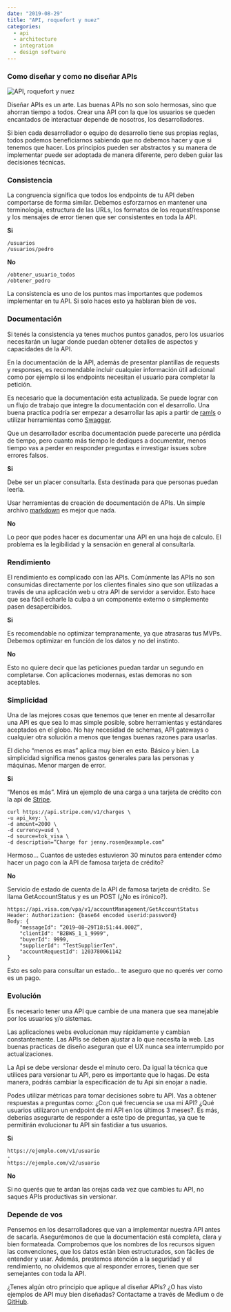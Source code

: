 ---
date: "2019-08-29"
title: "API, roquefort y nuez"
categories:
  - api 
  - architecture
  - integration
  - design software
---

### Como diseñar y como no diseñar APIs

![API, roquefort y nuez](./1.jpg "API, roquefort y nuez")

Diseñar APIs es un arte. Las buenas APIs no son solo hermosas, sino que ahorran tiempo a todos. Crear una API con la que los usuarios se queden encantados de interactuar depende de nosotros, los desarrolladores.

Si bien cada desarrollador o equipo de desarrollo tiene sus propias reglas, todos podemos beneficiarnos sabiendo que no debemos hacer y que si tenemos que hacer. Los principios pueden ser abstractos y su manera de implementar puede ser adoptada de manera diferente, pero deben guiar las decisiones técnicas.

### Consistencia

La congruencia significa que todos los endpoints de tu API deben comportarse de forma similar. Debemos esforzarnos en mantener una terminología, estructura de las URLs, los formatos de los request/response y los mensajes de error tienen que ser consistentes en toda la API.

**Si**

    /usuarios
    /usuarios/pedro

**No**

    /obtener_usuario_todos
    /obtener_pedro

La consistencia es uno de los puntos mas importantes que podemos implementar en tu API. Si solo haces esto ya hablaran bien de vos.

### Documentación

Si tenés la consistencia ya tenes muchos puntos ganados, pero los usuarios necesitarán un lugar donde puedan obtener detalles de aspectos y capacidades de la API.

En la documentación de la API, además de presentar plantillas de requests y responses, es recomendable incluir cualquier información útil adicional como por ejemplo si los endpoints necesitan el usuario para completar la petición.

Es necesario que la documentación esta actualizada. Se puede lograr con un flujo de trabajo que integre la documentación con el desarrollo. Una buena practica podría ser empezar a desarrollar las apis a partir de [ramls](https://raml.org/) o utilizar herramientas como [Swagger](https://swagger.io/).

Que un desarrollador escriba documentación puede parecerte una pérdida de tiempo, pero cuanto más tiempo le dediques a documentar, menos tiempo vas a perder en responder preguntas e investigar issues sobre errores falsos.

**Si**

Debe ser un placer consultarla. Esta destinada para que personas puedan leerla.

Usar herramientas de creación de documentación de APIs. Un simple archivo [markdown](https://es.wikipedia.org/wiki/Markdown) es mejor que nada.

**No**

Lo peor que podes hacer es documentar una API en una hoja de calculo. El problema es la legibilidad y la sensación en general al consultarla.

### Rendimiento

El rendimiento es complicado con las APIs. Comúnmente las APIs no son consumidas directamente por los clientes finales sino que son utilizadas a través de una aplicación web u otra API de servidor a servidor. Esto hace que sea fácil echarle la culpa a un componente externo o simplemente pasen desapercibidos.

**Si**

Es recomendable no optimizar tempranamente, ya que atrasaras tus MVPs. Debemos optimizar en función de los datos y no del instinto.

**No**

Esto no quiere decir que las peticiones puedan tardar un segundo en completarse. Con aplicaciones modernas, estas demoras no son aceptables.

### Simplicidad

Una de las mejores cosas que tenemos que tener en mente al desarrollar una API es que sea lo mas simple posible, sobre herramientas y estándares aceptados en el globo. No hay necesidad de schemas, API gateways o cualquier otra solución a menos que tengas buenas razones para usarlas.

El dicho “menos es mas” aplica muy bien en esto. Básico y bien. La simplicidad significa menos gastos generales para las personas y máquinas. Menor margen de error.

**Si**

“Menos es más”. Mirá un ejemplo de una carga a una tarjeta de crédito con la api de [Stripe](https://stripe.com/docs/api).

    curl https://api.stripe.com/v1/charges \
    -u api_key: \
    -d amount=2000 \
    -d currency=usd \
    -d source=tok_visa \
    -d description=”Charge for jenny.rosen@example.com”

Hermoso… Cuantos de ustedes estuvieron 30 minutos para entender cómo hacer un pago con la API de famosa tarjeta de crédito?

**No**

Servicio de estado de cuenta de la API de famosa tarjeta de crédito. Se llama GetAccountStatus y es un POST (¿No es irónico?).

    https://api.visa.com/vpa/v1/accountManagement/GetAccountStatus
    Header: Authorization: {base64 encoded userid:password}
    Body: {
        "messageId": “2019–08–29T18:51:44.000Z”,
        "clientId": "B2BWS_1_1_9999",
        "buyerId": 9999,
        "supplierId": "TestSupplierTen",
        "accountRequestId": 1203780061142
    }

Esto es solo para consultar un estado… te aseguro que no querés ver como es un pago.

### Evolución

Es necesario tener una API que cambie de una manera que sea manejable por los usuarios y/o sistemas.

Las aplicaciones webs evolucionan muy rápidamente y cambian constantemente. Las APIs se deben ajustar a lo que necesita la web. Las buenas practicas de diseño aseguran que el UX nunca sea interrumpido por actualizaciones.

La Api se debe versionar desde el minuto cero. Da igual la técnica que utilices para versionar tu API, pero es importante que lo hagas. De esta manera, podrás cambiar la especificación de tu Api sin enojar a nadie.

Podes utilizar métricas para tomar decisiones sobre tu API. Vas a obtener respuestas a preguntas como: ¿Con qué frecuencia se usa mi API? ¿Qué usuarios utilizaron un endpoint de mi API en los últimos 3 meses?. Es más, deberías asegurarte de responder a este tipo de preguntas, ya que te permitirán evolucionar tu API sin fastidiar a tus usuarios.

**Si**

    https://ejemplo.com/v1/usuario
    -
    https://ejemplo.com/v2/usuario

**No**

Si no querés que te ardan las orejas cada vez que cambies tu API, no saques APIs productivas sin versionar.

### Depende de vos

Pensemos en los desarrolladores que van a implementar nuestra API antes de sacarla. Asegurémonos de que la documentación está completa, clara y bien formateada. Comprobemos que los nombres de los recursos siguen las convenciones, que los datos están bien estructurados, son fáciles de entender y usar. Además, prestemos atención a la seguridad y el rendimiento, no olvidemos que al responder errores, tienen que ser semejantes con toda la API.

¿Tenes algún otro principio que aplique al diseñar APIs? ¿O has visto ejemplos de API muy bien diseñadas? Contactame a través de Medium o de [GitHub](https://github.com/ktufernando).